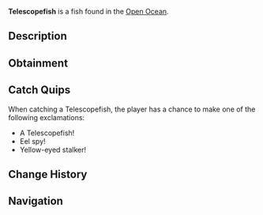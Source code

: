 {{FishInfobox
|image          = Telescopefish.png
|rarity         = Rare
|sea            = Second Sea
|location       = [[Open Ocean]]
|sublocation    = 
|sources        = Fishing Rod
|radar_location = 
|prog_speed     = -3
|xp             = 230
|weather        = Clear
|time           = Night
|season         = Winter
|bait           = Squid
|base_weight    = 100
|base_value     = 460
|weight_range   = 60
|base_chance    = 60
|base_resil     = 38
}}
'''Telescopefish''' is a {{Rarity|Rare}} fish found in the [[Open Ocean]].

== Description ==
{{Description|A long eel with beady yellow eyes and light green fins, peering into the abyss.|Bestiary Entry}}

== Obtainment ==
{{Description|It watches where the night grows cold.|Bestiary Hint}}
{{Fish Availability|
Apex Fish Hunt/Apex Leviathan
Narwhal Hunt/Beluga/Second Sea
Narwhal Hunt/Magician Narwhal/Second Sea
Narwhal Hunt/Narwhal/Second Sea
Open Ocean
Open Ocean/Sea Leviathan
|top_rods      = 
Trident Rod\94140.65\84830.63;
Leviathan's Fang Rod\86212.15\49688.55;
Astralhook Rod\78785.92\158139.95;
Free Spirit Rod\77402.26\71624.39;
Azure Of Lagoon\73547.44\68134.76;
Plastic Rod\47312.23\47211.89;
Fischer's Rod\50272.6\47349.63;
Great Dreamer Rod\61942.88\66983.86;
No-Life Rod\66627.09\62476.12;
Verdant Shear Rod\66281.33\60540.65;
Blazebringer Rod\62231.82\62231.82;
Seraphic Rod\58244.25\52421.2;
Challenger's Rod\56766.08\52915.42;
Depthseeker Rod\55076.98\53680.78;
Rod Of The Forgotten Fang\54971.59\49650.92;
Avalanche Rod\53157.07\51902.82;
Volcanic Rod\52915.25\50476.05;
Zeus Rod\52663.94\50236.33;
Rod Of The Depths\52534.68\48014.86;
Ethereal Prism Rod\52270.13\35881.91;
Rod Of The Exalted One\52069.73\38698.52;
Steady Rod\44101.19\42702.24
|recommended   = Astralhook Rod
}}

== Catch Quips ==
When catching a Telescopefish, the player has a chance to make one of the following exclamations:
* A Telescopefish!
* Eel spy!
* Yellow-eyed stalker!

== Change History ==
{{Change History|{{subst:Current Version}}}}

== Navigation ==
{{Fish Navbox|Open Ocean}}
